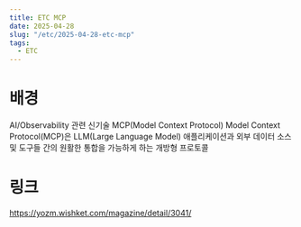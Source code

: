```yaml
---
title: ETC MCP
date: 2025-04-28
slug: "/etc/2025-04-28-etc-mcp"
tags:
  - ETC
---
```



# 배경

AI/Observability 관련 신기술 MCP(Model Context Protocol)
Model Context Protocol(MCP)은
LLM(Large Language Model) 애플리케이션과
외부 데이터 소스 및 도구들 간의 원활한 통합을 가능하게 하는 개방형 프로토콜



# 링크
https://yozm.wishket.com/magazine/detail/3041/